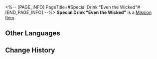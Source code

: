 <%-- [PAGE_INFO]
PageTitle=#Special Drink "Even the Wicked"#
[END_PAGE_INFO] --%>
{{Item Infobox
|id          = 150023
|image       = Item Special Drink Even the Wicked.png
|type        = Mission Item
|invCategory = Missions
|rarity      = 3
|effect      = 
|description = A special concoction tailored exclusively for you by the drinksmith Gallagher.
}}
{{Description|''"Raise this glass of 'Even the Wicked' in your honor, Trailblazer &mdash;"<br />"To the sad truth."''}}
'''Special Drink "Even the Wicked"''' is a [[Mission Item]].

==Other Languages==
{{Other Languages
|en   = Special Drink "Even the Wicked"
|zhs  = 特调「向邪恶追索」
|zht  = 特調「向邪惡追索」
|ja   = 特製モクテル「処刑宣告」
|ko   = 스페셜 블렌드 「악인일지라도」
|es   = Bebida especial "Hasta los malvados"
|fr   = Boisson spéciale « Recours au mal »
|ru   = Особый напиток «Кара для порока»
|th   = เครื่องดื่มสูตรพิเศษ "ไล่ล่าสิ่งชั่วร้าย"
|vi   = Thức Uống Đặc Sắc "Truy Đuổi Cái Ác"
|de   = Spezialgetränk „Im Namen des Volkes“
|id   = Racikan Khusus "Pengejaran Kejahatan"
|pt   = Drinque especial "Até os Ímpios"
}}

==Change History==
{{Change History|2.0}}